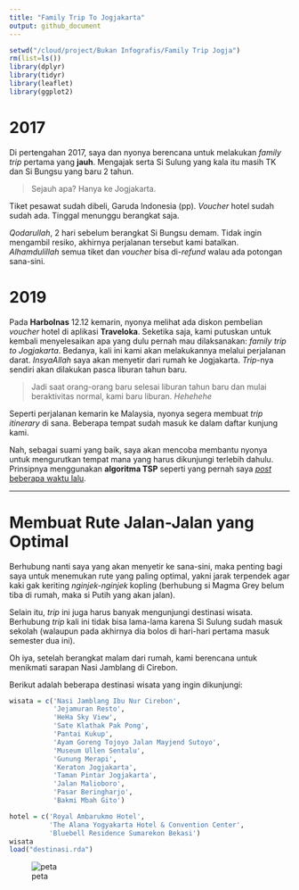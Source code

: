 ```yaml
---
title: "Family Trip To Jogjakarta"
output: github_document
---
```


```r
setwd("/cloud/project/Bukan Infografis/Family Trip Jogja")
rm(list=ls())
library(dplyr)
library(tidyr)
library(leaflet)
library(ggplot2)
```
# 2017

Di pertengahan 2017, saya dan nyonya berencana untuk melakukan _family trip_ pertama yang __jauh__. Mengajak serta Si Sulung yang kala itu masih TK dan Si Bungsu yang baru 2 tahun. 

> Sejauh apa? Hanya ke Jogjakarta.

Tiket pesawat sudah dibeli, Garuda Indonesia (pp). _Voucher_ hotel sudah sudah ada. Tinggal menunggu berangkat saja.

_Qodarullah_, 2 hari sebelum berangkat Si Bungsu demam. Tidak ingin mengambil resiko, akhirnya perjalanan tersebut kami batalkan. _Alhamdulillah_ semua tiket dan _voucher_ bisa di-_refund_ walau ada potongan sana-sini.

# 2019

Pada __Harbolnas__ 12.12 kemarin, nyonya melihat ada diskon pembelian _voucher_ hotel di aplikasi __Traveloka__. Seketika saja, kami putuskan untuk kembali menyelesaikan apa yang dulu pernah mau dilaksanakan: _family trip to Jogjakarta_. Bedanya, kali ini kami akan melakukannya melalui perjalanan darat. _InsyaAllah_ saya akan menyetir dari rumah ke Jogjakarta. _Trip_-nya sendiri akan dilakukan pasca liburan tahun baru.

> Jadi saat orang-orang baru selesai liburan tahun baru dan mulai beraktivitas normal, kami baru liburan. _Hehehehe_

Seperti perjalanan kemarin ke Malaysia, nyonya segera membuat _trip itinerary_ di sana. Beberapa tempat sudah masuk ke dalam daftar kunjung kami.

Nah, sebagai suami yang baik, saya akan mencoba membantu nyonya untuk mengurutkan tempat mana yang harus dikunjungi terlebih dahulu. Prinsipnya menggunakan __algoritma TSP__ seperti yang pernah saya [_post_ beberapa waktu lalu](https://passingthroughresearcher.wordpress.com/2019/11/18/menentukan-rute-jalan-jalan-paling-optimal-dengan-tsp/).

___

# Membuat Rute Jalan-Jalan yang Optimal

Berhubung nanti saya yang akan menyetir ke sana-sini, maka penting bagi saya untuk menemukan rute yang paling optimal, yakni jarak terpendek agar kaki gak keriting _nginjek-nginjek_ kopling (berhubung si Magma Grey belum tiba di rumah, maka si Putih yang akan jalan).

Selain itu, _trip_ ini juga harus banyak mengunjungi destinasi wisata. Berhubung _trip_ kali ini tidak bisa lama-lama karena Si Sulung sudah masuk sekolah (walaupun pada akhirnya dia bolos di hari-hari pertama masuk semester dua ini).

Oh iya, setelah berangkat malam dari rumah, kami berencana untuk menikmati sarapan Nasi Jamblang di Cirebon.

Berikut adalah beberapa destinasi wisata yang ingin dikunjungi:

```r
wisata = c('Nasi Jamblang Ibu Nur Cirebon',
           'Jejamuran Resto',
           'HeHa Sky View',
           'Sate Klathak Pak Pong',
           'Pantai Kukup',
           'Ayam Goreng Tojoyo Jalan Mayjend Sutoyo',
           'Museum Ullen Sentalu',
           'Gunung Merapi',
           'Keraton Jogjakarta',
           'Taman Pintar Jogjakarta',
           'Jalan Malioboro',
           'Pasar Beringharjo',
           'Bakmi Mbah Gito')

hotel = c('Royal Ambarukmo Hotel',
          'The Alana Yogyakarta Hotel & Convention Center',
          'Bluebell Residence Sumarekon Bekasi')
wisata
load("destinasi.rda")
```

![peta]()


